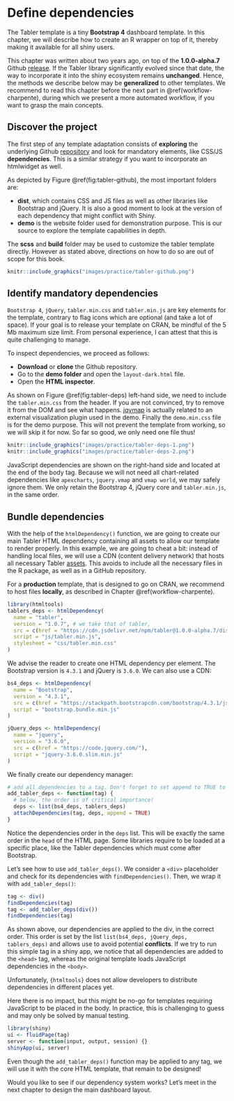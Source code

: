 # Define dependencies {#custom-templates-dependencies}
The Tabler template is a tiny __Bootstrap 4__ dashboard template. In this chapter, we will describe how to create an R wrapper on top of it, thereby making it available for all shiny users. 

::: {.importantblock data-latex=""}
This chapter was written about two years ago, on top of the __1.0.0-alpha.7__ Github [release](https://github.com/tabler/tabler/tree/14d0c001436b85d2a4533d63680d209affdf774b). 
If the Tabler library significantly evolved since that date, the way to incorporate it into 
the shiny ecosystem remains __unchanged__. Hence, the methods we describe below may be __generalized__ to other
templates. We recommend to read this chapter before the next part in \@ref(workflow-charpente), during
which we present a more automated workflow, if you want to grasp the main concepts.
:::

## Discover the project
The first step of any template adaptation consists of __exploring__ the underlying Github [repository](https://github.com/tabler/tabler/tree/14d0c001436b85d2a4533d63680d209affdf774b)
and look for mandatory elements, like CSS/JS __dependencies__. 
This is a similar strategy if you want to incorporate an htmlwidget as well. 

As depicted by Figure \@ref(fig:tabler-github), the most important folders are:

  - __dist__, which contains CSS and JS files as well as other libraries like Bootstrap and jQuery. 
  It is also a good moment to look at the version of each dependency that might conflict with Shiny.
  - __demo__ is the website folder used for demonstration purpose. 
  This is our source to explore the template capabilities in depth.
  
The __scss__ and __build__ folder may be used to customize the tabler template directly. However as stated above, directions on how to do so are out of scope for this book.  

```r
knitr::include_graphics("images/practice/tabler-github.png")
```

## Identify mandatory dependencies
`Bootstrap 4`, `jQuery`, `tabler.min.css` and `tabler.min.js` are key elements for the template, 
contrary to flag icons which are optional (and take a lot of space). 
If your goal is to release your template on CRAN, be mindful of the 5 Mb maximum size limit. 
From personal experience, I can attest that this is quite challenging to manage.

To inspect dependencies, we proceed as follows:

  - __Download__ or __clone__ the Github repository.
  - Go to the __demo folder__ and open the `layout-dark.html` file.
  - Open the __HTML inspector__.
  
As shown on Figure \@ref(fig:tabler-deps) left-hand side, we need to include the `tabler.min.css` from the header. If you are not convinced, try to remove it from the DOM and see what happens. [jqvmap](https://www.10bestdesign.com/jqvmap/) is actually related to an external visualization plugin used in the demo. Finally the `demo.min.css` file is for the demo purpose. 
This will not prevent the template from working, so we will skip it for now. So far so good, we only need one file thus!
  
```r
knitr::include_graphics("images/practice/tabler-deps-1.png")
knitr::include_graphics("images/practice/tabler-deps-2.png")
```

JavaScript dependencies are shown on the right-hand side and located at the end of the body tag. Because we will not need all chart-related dependencies like `apexcharts`, `jquery.vmap` and `vmap world`, we may safely ignore them. We only retain the Bootstrap 4, jQuery core and `tabler.min.js`, in the same order.

## Bundle dependencies
With the help of the `htmlDependency()` function, we are going to create our main Tabler HTML dependency containing all assets to allow our template to render properly. In this example, we are going to cheat a bit: instead of handling local files, we will use a CDN (content delivery network) that hosts all necessary Tabler [assets](https://www.jsdelivr.com/package/npm/tabler). This avoids to include all the necessary files in the R package, as well as in a GitHub repository.

::: {.warningblock data-latex=""}
For a __production__ template, that is designed to go on CRAN,
we recommend to host files __locally__, as described in Chapter \@ref(workflow-charpente).
:::

```r
library(htmltools)
tablers_deps <- htmlDependency(
  name = "tabler",
  version = "1.0.7", # we take that of tabler,
  src = c(href = "https://cdn.jsdelivr.net/npm/tabler@1.0.0-alpha.7/dist/"),
  script = "js/tabler.min.js",
  stylesheet = "css/tabler.min.css"
)
```

We advise the reader to create one HTML dependency per element. The Bootstrap version is `4.3.1` and jQuery is `3.6.0`. We can also use a CDN:

```r
bs4_deps <- htmlDependency(
  name = "Bootstrap",
  version = "4.3.1",
  src = c(href = "https://stackpath.bootstrapcdn.com/bootstrap/4.3.1/js/"),
  script = "bootstrap.bundle.min.js"
)

jQuery_deps <- htmlDependency(
  name = "jquery",
  version = "3.6.0",
  src = c(href = "https://code.jquery.com/"),
  script = "jquery-3.6.0.slim.min.js"
)
```

We finally create our dependency manager:

```r
# add all dependencies to a tag. Don't forget to set append to TRUE to preserve any existing dependency
add_tabler_deps <- function(tag) {
  # below, the order is of critical importance!
  deps <- list(bs4_deps, tablers_deps)
  attachDependencies(tag, deps, append = TRUE)
}
```

Notice the dependencies order in the `deps` list. This will be exactly the same order in the `head` of the HTML page. Some libraries require to be loaded at a specific place, like the Tabler dependencies which must come after Bootstrap. 

Let's see how to use `add_tabler_deps()`. We consider a `<div>` placeholder and check for its dependencies with `findDependencies()`. 
Then, we wrap it with `add_tabler_deps()`:

```r
tag <- div()
findDependencies(tag)
tag <- add_tabler_deps(div())
findDependencies(tag)
```

As shown above, our dependencies are applied to the div, in the correct order. This order is set by the list `list(bs4_deps, jQuery_deps, tablers_deps)` and allows use to avoid potential __conflicts__. If we try to run this simple tag in a shiny app, we notice that all dependencies are added to the `<head>` tag, whereas the original template loads JavaScript dependencies in the `<body>`. 

::: {.noteblock data-latex=""}
Unfortunately, `{htmltools}` does not allow developers to distribute dependencies in different places yet.
:::

Here there is no impact, but this might be no-go for templates requiring JavaScript to be placed in the body. In practice, this is challenging to guess and may only be solved by manual testing.

```r
library(shiny)
ui <- fluidPage(tag)
server <- function(input, output, session) {}
shinyApp(ui, server)
```

Even though the `add_tabler_deps()` function may be applied to any tag, we will use it with the core HTML template, that remain to be designed!

Would you like to see if our dependency system works? Let's meet in the next chapter to design the main dashboard layout.
